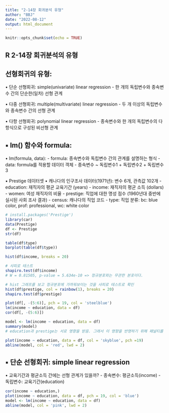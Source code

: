 ```yaml
---
title: "2-14장 회귀분석 유형"
author: "BBJ"
date: "2022-08-12"
output: html_document
---
```


```r
knitr::opts_chunk$set(echo = TRUE)
```

## R 2-14장 회귀분석의 유형

## 선형회귀의 유형:
  • 단순 선형회귀: simple(univariate) linear regression
    - 한 개의 독립변수와 종속변수 간의 단순한(일차) 선형 관계
    
  • 다중 선형회귀: multiple(multivariate) linear regression
    - 두 개 이상의 독립변수와 종속변수 간의 선형 관계
    
  • 다항 선형회귀: polynomial linear regression
    - 종속변수와 한 개의 독립변수의 다항식으로 구성된 비선형 관계

## ▪ lm() 함수와 formula:
  • lm(formula, data):
    - formula: 종속변수와 독립변수 간의 관계를 설명하는 형식
    - data: formula를 적용할 데이터 객체
      - 종속변수 ~ 독립변수1 + 독립변수2 + 독립변수3

▪ Prestige 데이터셋
  • 캐나다의 인구조사 데이터(1971년): 변수 6개, 관측값 102개
    - education: 재직자의 평균 교육기간 (years)
    - income: 재직자의 평균 소득 (dollars)
    - women: 여성 재직자의 비율
    - prestige: 직업에 대한 명성 점수 (1960년대 중반에 실시된 사회 조사 결과)
    - census: 캐나다의 직업 코드
    - type: 직업 분류: bc: blue color, prof: professional, wc: white color
```r
# install.packages('Prestige')
library(car)
data(Prestige)
df <- Prestige
str(df)

table(df$type)
barplot(table(df$type))

hist(df$income, breaks = 20)

# 샤피로 테스트
shapiro.test(df$income)
# W = 0.81505, p-value = 5.634e-10 => 정규분포와는 무관한 분포이다.

# hist 그래프를 보고 정규분포에 가까워보이는 것을 샤피로 테스트로 확인
hist(df$prestige, col = rainbow(1), breaks = 20)
shapiro.test(df$prestige)

plot(df[, -(5:6)], pch = 19, col = 'steelblue')
lm(income ~ education, data = df)
cor(df[, -(5:6)])

model <- lm(income ~ education, data = df)
summary(model)
# education과 prestige는 서로 영향을 받음. 그래서 이 영향을 반영하기 위해 패널티를 줘야함?

plot(income ~ education, data = df, col = 'skyblue', pch =19)
abline(model, col = 'red', lwd = 2)
```

## ▪ 단순 선형회귀: simple linear regression
  • 교육기간과 평균소득 간에는 선형 관계가 있을까?
  - 종속변수: 평균소득(income)
  - 독립변수: 교육기간(education)
```r
cor(income ~ education,)
plot(income ~ education, data = df, pch = 19, col = 'blue')
model <- lm(income ~ education, data = df)
abline(model, col = 'pink', lwd = 2)
```










